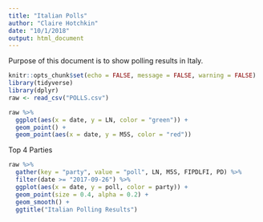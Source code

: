 ```yaml
---
title: "Italian Polls"
author: "Claire Hotchkin"
date: "10/1/2018"
output: html_document
---
```

Purpose of this document is to show polling results in Italy. 
```r
knitr::opts_chunk$set(echo = FALSE, message = FALSE, warning = FALSE)
library(tidyverse)
library(dplyr)
raw <- read_csv("POLLS.csv")
```

```r
raw %>%
  ggplot(aes(x = date, y = LN, color = "green")) +
  geom_point() +
  geom_point(aes(x = date, y = M5S, color = "red"))
```

Top 4 Parties 
```r
raw %>%
  gather(key = "party", value = "poll", LN, M5S, FIPDLFI, PD) %>%
  filter(date >= "2017-09-26") %>%
  ggplot(aes(x = date, y = poll, color = party)) +
  geom_point(size = 0.4, alpha = 0.2) +
  geom_smooth() +
  ggtitle("Italian Polling Results")
```


